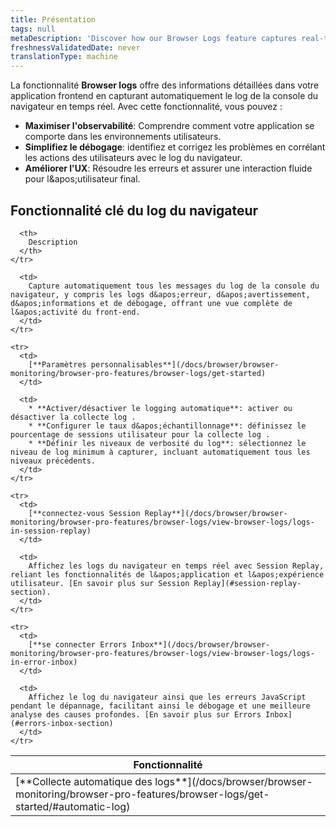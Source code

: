 ```yaml
---
title: Présentation
tags: null
metaDescription: 'Discover how our Browser Logs feature captures real-time browser console logs to enhance observability, simplify debugging, and improve user experience.'
freshnessValidatedDate: never
translationType: machine
---
```


La fonctionnalité <DNT>**Browser logs**</DNT> offre des informations détaillées dans votre application frontend en capturant automatiquement le log de la console du navigateur en temps réel. Avec cette fonctionnalité, vous pouvez :

* **Maximiser l&apos;observabilité**: Comprendre comment votre application se comporte dans les environnements utilisateurs.
* **Simplifiez le débogage**: identifiez et corrigez les problèmes en corrélant les actions des utilisateurs avec le log du navigateur.
* **Améliorer l&apos;UX**: Résoudre les erreurs et assurer une interaction fluide pour l&amp;apos;utilisateur final.

## Fonctionnalité clé du log du navigateur

<table>
  <thead>
    <tr>
      <th style={{width: "200px"}}>
        Fonctionnalité
      </th>

      <th>
        Description
      </th>
    </tr>
  </thead>

  <tbody>
    <tr>
      <td>
        [**Collecte automatique des logs**](/docs/browser/browser-monitoring/browser-pro-features/browser-logs/get-started/#automatic-log)
      </td>

      <td>
        Capture automatiquement tous les messages du log de la console du navigateur, y compris les logs d&apos;erreur, d&apos;avertissement, d&apos;informations et de débogage, offrant une vue complète de l&apos;activité du front-end.
      </td>
    </tr>

    <tr>
      <td>
        [**Paramètres personnalisables**](/docs/browser/browser-monitoring/browser-pro-features/browser-logs/get-started)
      </td>

      <td>
        * **Activer/désactiver le logging automatique**: activer ou désactiver la collecte log .
        * **Configurer le taux d&apos;échantillonnage**: définissez le pourcentage de sessions utilisateur pour la collecte log .
        * **Définir les niveaux de verbosité du log**: sélectionnez le niveau de log minimum à capturer, incluant automatiquement tous les niveaux précédents.
      </td>
    </tr>

    <tr>
      <td>
        [**connectez-vous Session Replay**](/docs/browser/browser-monitoring/browser-pro-features/browser-logs/view-browser-logs/logs-in-session-replay)
      </td>

      <td>
        Affichez les logs du navigateur en temps réel avec Session Replay, reliant les fonctionnalités de l&apos;application et l&apos;expérience utilisateur. [En savoir plus sur Session Replay](#session-replay-section).
      </td>
    </tr>

    <tr>
      <td>
        [**se connecter Errors Inbox**](/docs/browser/browser-monitoring/browser-pro-features/browser-logs/view-browser-logs/logs-in-error-inbox)
      </td>

      <td>
        Affichez le log du navigateur ainsi que les erreurs JavaScript pendant le dépannage, facilitant ainsi le débogage et une meilleure analyse des causes profondes. [En savoir plus sur Errors Inbox](#errors-inbox-section)
      </td>
    </tr>
  </tbody>
</table>
